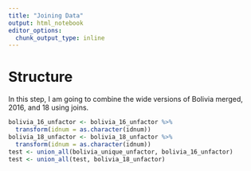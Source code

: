 ```yaml
---
title: "Joining Data"
output: html_notebook
editor_options: 
  chunk_output_type: inline
---
```


# Structure
In this step, I am going to combine the wide versions of Bolivia merged, 2016, and 18 using joins.

```r
bolivia_16_unfactor <- bolivia_16_unfactor %>% 
  transform(idnum = as.character(idnum))
bolivia_18_unfactor <- bolivia_18_unfactor %>% 
  transform(idnum = as.character(idnum))
test <- union_all(bolivia_unique_unfactor, bolivia_16_unfactor)
test <- union_all(test, bolivia_18_unfactor)
```

